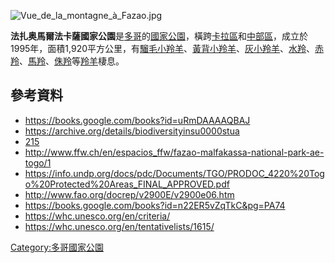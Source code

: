 [[Image:Vue_de_la_montagne_à_Fazao.jpg|right]]
{{coords|8|42|N|0|43|E|region:TG-S|display=title}}

'''法扎奥馬爾法卡薩國家公園'''是[[多哥|多哥]]的[[國家公園|國家公園]]，橫跨[[卡拉區|卡拉區]]和[[中部區_(多哥)|中部區]]，成立於1995年，面積1,920平方公里，有[[騮毛小羚羊|騮毛小羚羊]]、[[黃背小羚羊|黃背小羚羊]]、[[灰小羚羊|灰小羚羊]]、[[水羚|水羚]]、[[赤羚|赤羚]]、[[馬羚|馬羚]]、[[侏羚|侏羚]]等[[羚羊|羚羊]]棲息。

==參考資料==
* https://books.google.com/books?id=uRmDAAAAQBAJ
* https://archive.org/details/biodiversityinsu0000stua
* [https://archive.org/details/biodiversityinsu0000stua/page/215 215]
* http://www.ffw.ch/en/espacios_ffw/fazao-malfakassa-national-park-ae-togo/1 {{Wayback|url=http://www.ffw.ch/en/espacios_ffw/fazao-malfakassa-national-park-ae-togo/1 |date=20161023141510 }}
* https://info.undp.org/docs/pdc/Documents/TGO/PRODOC_4220%20Togo%20Protected%20Areas_FINAL_APPROVED.pdf {{Wayback|url=https://info.undp.org/docs/pdc/Documents/TGO/PRODOC_4220%20Togo%20Protected%20Areas_FINAL_APPROVED.pdf |date=20170202013312 }}
* http://www.fao.org/docrep/v2900E/v2900e06.htm {{Wayback|url=http://www.fao.org/docrep/v2900E/v2900e06.htm |date=20190110195312 }}
* https://books.google.com/books?id=n22ER5vZqTkC&pg=PA74
* https://whc.unesco.org/en/criteria/ {{Wayback|url=https://whc.unesco.org/en/criteria/ |date=20160612152223 }}
* https://whc.unesco.org/en/tentativelists/1615/ {{Wayback|url=https://whc.unesco.org/en/tentativelists/1615/ |date=20200623080736 }}

{{Togo-geo-stub}}
[[Category:多哥國家公園|Category:多哥國家公園]]